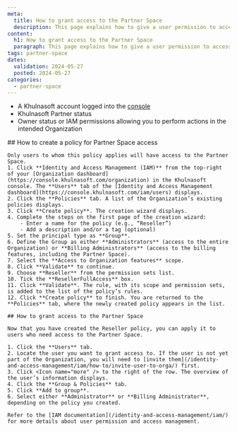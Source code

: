 ```yaml
---
meta:
  title: How to grant access to the Partner Space
  description: This page explains how to give a user permission to access the Partner Space.
content:
  h1: How to grant access to the Partner Space
  paragraph: This page explains how to give a user permission to access the Partner Space.
tags: partner-space 
dates:
  validation: 2024-05-27
  posted: 2024-05-27
categories:
  - partner-space
---
```


<Macro id="requirements" />

- A Khulnasoft account logged into the [console](https://console.khulnasoft.com)
- Khulnasoft Partner status
- Owner status or IAM permissions allowing you to perform actions in the intended Organization

<Tabs id="partner space access">
  <TabsTab label="Read the step-by-step">
    ## How to create a policy for Partner Space access

    Only users to whom this policy applies will have access to the Partner Space. 
    1. Click **Identity and Access Management (IAM)** from the top-right of your [Organization dashboard](https://console.khulnasoft.com/organization) in the Khulnasoft console. The **Users** tab of the [Identity and Access Management dashboard](https://console.khulnasoft.com/iam/users) displays.
    2. Click the **Policies** tab. A list of the Organization’s existing policies displays.
    3. Click **Create policy**. The creation wizard displays.
    4. Complete the steps on the first page of the creation wizard:
        - Enter a name for the policy (e.g., “Reseller”)
        - Add a description and/or a tag (optional)
    5. Set the principal type as **Group**. 
    6. Define the Group as either **Administrators** (access to the entire Organization) or **Billing Administrators** (access to the billing features, including the Partner Space). 
    7. Select the **Access to Organization features** scope.
    8. Click **Validate** to continue. 
    9. Choose **Reseller** from the permission sets list. 
    10. Tick the **ResellerFullAccess** box.
    11. Click **Validate**. The rule, with its scope and permission sets, is added to the list of the policy’s rules.
    12. Click **Create policy** to finish. You are returned to the **Policies** tab, where the newly created policy appears in the list.

    ## How to grant access to the Partner Space

    Now that you have created the Reseller policy, you can apply it to users who need access to the Partner Space. 
    
    1. Click the **Users** tab. 
    2. Locate the user you want to grant access to. If the user is not yet part of the Organization, you will need to [invite them](/identity-and-access-management/iam/how-to/invite-user-to-orga/) first. 
    3. Click <Icon name="more" /> to the right of the row. The overview of the user’s information displays.
    4. Click the **Group & Policies** tab. 
    5. Click **Add to group**. 
    6. Select either **Administrator** or **Billing Administrator**, depending on the policy you created.

    Refer to the [IAM documentation](/identity-and-access-management/iam/) for more details about user permission and access management. 
  </TabsTab>
  <TabsTab label="See guided tour">
    <GuideFlow src="https://app.guideflow.com/embed/mk6novqi6p"/>
  </TabsTab>
</Tabs>